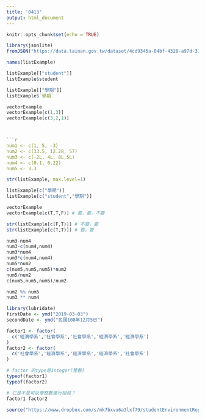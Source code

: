 ```yaml
---
title: '0413'
output: html_document
---
```


```r
knitr::opts_chunk$set(echo = TRUE)
```


```r
library(jsonlite)
fromJSON("https://data.tainan.gov.tw/dataset/4cd9345a-04bf-4328-a97d-314ff78b4763/resource/afc025fc-1ef4-447c-b785-a680391d0ca1/download/tnsport2.json", simplifyDataFrame = F) -> tainanSportsMap
```

```r

names(listExample)
```


```r
listExample[["student"]]
listExample$student

listExample[["學期"]] 
listExample$`學期`
```

```r
vectorExample
vectorExample[c(1,3)]
vectorExample[c(3,2,1)] 



```r
num1 <- c(1, 5, -3)
num2 <- c(33.5, 12.28, 57)
num3 <- c(-2L, 4L, 8L,5L)
num4 <- c(0.1, 0.22)
num5 <- 3.3
```

```r

str(listExample, max.level=1)

listExample[c("學期")]
listExample[c("student","學期")]

```

```r
vectorExample
vectorExample[c(T,T,F)] # 要，要，不要
```

```r
str(listExample[c(F,T)]) # 不要，要
str(listExample[c(T,T)]) # 要，要
```

```r
num3-num4
num3-c(num4,num4)
num3*num4
num3*c(num4,num4)
num5*num2
c(num5,num5,num5)*num2
num5/num2
c(num5,num5,num5)/num2
```

```r
num2 %% num5
num3 ** num4
```



```r
library(lubridate)
firstDate <- ymd("2019-03-03")
secondDate <- ymd("民國108年12月5日")
```



```r
factor1 <- factor(
  c('經濟學系','社會學系','社會學系','經濟學系','經濟學系')
) 
factor2 <- factor(
  c('社會學系','經濟學系','經濟學系','經濟學系','社會學系')
) 

# factor 的type是integer(整數)
typeof(factor1) 
typeof(factor2)

# 它是不是可以像整數進行相減？
factor1-factor2
```

```r
source("https://www.dropbox.com/s/mk7bxvu6a3lxf79/studentEnvironmentReport.R?dl=1",print.eval = T)
```

